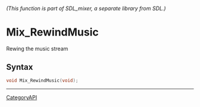 ====== (This function is part of SDL_mixer, a separate library from SDL.) ======
= Mix_RewindMusic =

Rewing the music stream 

== Syntax ==

<syntaxhighlight lang='c'>
void Mix_RewindMusic(void);
</syntaxhighlight>

----
[[CategoryAPI]]


